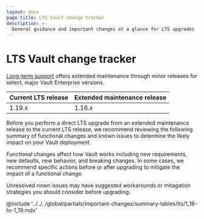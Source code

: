 ```yaml
---
layout: docs
page_title: LTS Vault change tracker
description: >-
  General guidance and important changes at a glance for LTS upgrades
---
```


# LTS Vault change tracker

[Long-term support](/vault/docs/enterprise/) offers extended maintenance through
minor releases for select, major Vault Enterprise versions.

Current LTS release | Extended maintenance release
------------------- | ----------------------------
1.19.x              | 1.16.x

Before you perform a direct LTS upgrade from an extended maintenance release to
the current LTS release, we recommend reviewing the following summary of
functional changes and known issues to determine the likely impact on your Vault
deployment.

Functional changes affect how Vault works including new requirements, new
defaults, new behavior, and breaking changes. In some cases, we recommend specific
actions before or after upgrading to mitigate the impact of a functional change.

Unresolved nown issues may have suggested workarounds or mitagation strategies
you should consider before upgrading.

@include '../../../global/partials/important-changes/summary-tables/lts/1_16-to-1_19.mdx'
